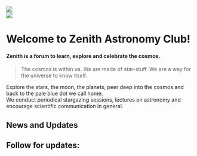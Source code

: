 


<Banner />
<WorkshopModal />
<Slider />

<div className="flex flex-col md:flex-row justify-center items-center">
    <div className='items-center'>
        <Image src="/img/New_Logo.jpeg" width={250} height={200} className="p-4 rounded-3xl"/>
    </div>
    <div >
        <Image src="/img/uoh.jpg" width={200} height={200} className="p-4 rounded-full"/>
    </div>
</div>

# Welcome to Zenith Astronomy Club! 
#### Zenith is a forum to learn, explore and celebrate the cosmos.
> The cosmos is within us. We are made of star-stuff. We are a way for the universe to know itself.

Explore the stars, the moon, the planets, peer deep into the cosmos and back to the pale blue dot we call home.\
We conduct periodical stargazing sessions, lectures on astronomy and encourage scientific communication in general. 

## News and Updates

<ListofFiles />

## Follow for updates:

<Email 
    link='mailto:astronomyclub@uohyd.ac.in'
/>
<Instagram 
    link='https://www.instagram.com/zenith_uoh/'
/>




